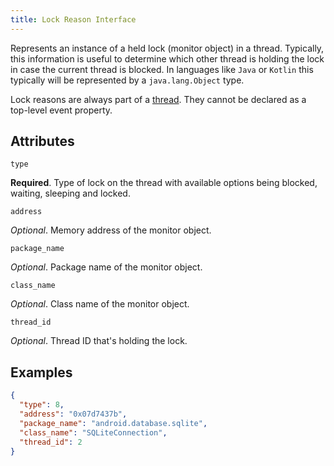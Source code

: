 ```yaml
---
title: Lock Reason Interface
---
```


Represents an instance of a held lock (monitor object) in a thread. Typically, this information is useful
to determine which other thread is holding the lock in case the current thread is blocked. In languages like
`Java` or `Kotlin` this typically will be represented by a `java.lang.Object` type.

<Note>

Lock reasons are always part of a [thread](/sdk/event-payloads/threads/). They cannot be declared as a top-level event property. 

</Note>

## Attributes

`type`

**Required**. Type of lock on the thread with available options being blocked, waiting, sleeping and locked.

`address`

_Optional_. Memory address of the monitor object.

`package_name`

_Optional_. Package name of the monitor object.

`class_name`

_Optional_. Class name of the monitor object.

`thread_id`

_Optional_.  Thread ID that's holding the lock.

## Examples

```json
{
  "type": 8,
  "address": "0x07d7437b",
  "package_name": "android.database.sqlite",
  "class_name": "SQLiteConnection",
  "thread_id": 2
}
```
